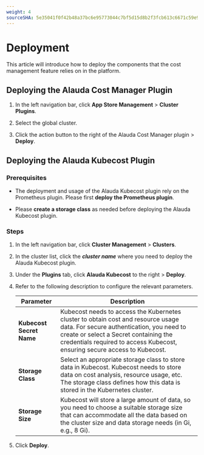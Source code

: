 ```yaml
---
weight: 4
sourceSHA: 5e35041f0f42b48a37bc6e95773044c7bf5d15d8b2f3fcb613c6671c59e91985
---
```


# Deployment

This article will introduce how to deploy the components that the cost management feature relies on in the platform.

## Deploying the Alauda Cost Manager Plugin

1. In the left navigation bar, click **App Store Management** > **Cluster Plugins**.

2. Select the global cluster.

3. Click the action button to the right of the Alauda Cost Manager plugin > **Deploy**.

## Deploying the Alauda Kubecost Plugin

### Prerequisites

- The deployment and usage of the Alauda Kubecost plugin rely on the Prometheus plugin. Please first **deploy the Prometheus plugin**.

- Please **create a storage class** as needed before deploying the Alauda Kubecost plugin.

### Steps

1. In the left navigation bar, click **Cluster Management** > **Clusters**.

2. In the cluster list, click the ***cluster name*** where you need to deploy the Alauda Kubecost plugin.

3. Under the **Plugins** tab, click **Alauda Kubecost** to the right > **Deploy**.

4. Refer to the following description to configure the relevant parameters.

   | Parameter               | Description                                                                                                                   |
   | ---------------------- | ------------------------------------------------------------------------------------------------------------------------ |
   | **Kubecost Secret Name** | Kubecost needs to access the Kubernetes cluster to obtain cost and resource usage data. For secure authentication, you need to create or select a Secret containing the credentials required to access Kubecost, ensuring secure access to Kubecost. |
   | **Storage Class**        | Select an appropriate storage class to store data in Kubecost. Kubecost needs to store data on cost analysis, resource usage, etc. The storage class defines how this data is stored in the Kubernetes cluster.                                      |
   | **Storage Size**         | Kubecost will store a large amount of data, so you need to choose a suitable storage size that can accommodate all the data based on the cluster size and data storage needs (in Gi, e.g., 8 Gi).                                              |

5. Click **Deploy**.
